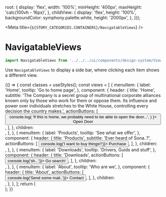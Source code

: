 
  root: {
    display: 'flex',
    width: '100%',
    minHeight: '400px',
    maxHeight: 'calc(100vh - 16px)',
  },
  childView: {
    display: 'flex',
    height: '100%',
    backgroundColor: symphony.palette.white,
    height: '2000px',
  },
}));

<Meta title={`${STORY_CATEGORIES.CONTAINERS}/NavigatableViews`} />

# NavigatableViews

```js
import NavigatableViews from '../../../ui/components/design-system/View/NavigatableViews';
```

Use `NavigatableViews` to display a side bar, where clicking each item shows a different view.

<Preview>
  <Story name="NavigatableViews">
    {() => {
      const classes = useStyles();
      const views = [
        {
          menuItem: {
            label: 'Home',
            tooltip: 'Go to home page',
          },
          component: {
            header: {
              title: 'Home',
              subtitle:
                'The Company is a secret group of multinational corporate alliances known only by those who work for them or oppose them. Its influence and power over individuals stretches to the White House, controlling every decision the country makes.',
              actionButtons: [
                <Button
                  onClick={() =>
                    console.log(
                      'If this is home, we probably need to be able to open the door...',
                    )
                  }>
                  Open Door
                </Button>,
              ],
            },
            children: <div className={classes.childView} />,
          },
        },
        {
          menuItem: {
            label: 'Products',
            tooltip: 'See what we offer',
          },
          component: {
            header: {
              title: 'Products',
              subtitle: 'Ever heard of Sona..?',
              actionButtons: [
                <Button onClick={() => console.log('I want to buy things!!')}>
                  Purchase
                </Button>,
              ],
            },
            children: <div className={classes.childView} />,
          },
        },
        {
          menuItem: {
            label: 'Downloads',
            tooltip: 'Drivers, Guids and stuff',
          },
          component: {
            header: {
              title: 'Downloads',
              actionButtons: [
                <Button onClick={() => console.log('sh...')}>
                  Go search!
                </Button>,
              ],
            },
            children: <div className={classes.childView} />,
          },
        },
        {
          menuItem: {
            label: 'About',
            tooltip: 'Who are we',
          },
          component: {
            header: {
              title: 'About',
              actionButtons: [
                <Button onClick={() => console.log('Send some mail..')}>
                  Contact
                </Button>,
              ],
            },
            children: <div className={classes.childView} />,
          },
        },
      ];
      return (
        <div className={classes.root}>
          <NavigatableViews header="The Company" views={views} />
        </div>
      );
    }}
  </Story>
</Preview>
